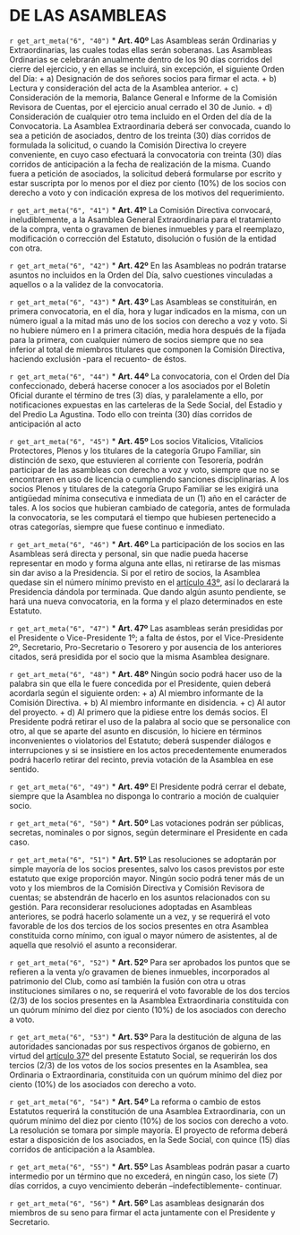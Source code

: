 # DE LAS ASAMBLEAS {#cap6}

`r get_art_meta("6", "40")`
* **Art. 40º**
Las Asambleas serán Ordinarias y Extraordinarias, las cuales todas ellas serán soberanas. Las Asambleas Ordinarias se celebrarán anualmente dentro de los 90 días corridos del cierre del ejercicio, y en ellas se incluirá, sin excepción, el siguiente Orden del Día:
    + a) Designación de dos señores socios para firmar el acta.
    + b) Lectura y consideración del acta de la Asamblea anterior.
    + c) Consideración de la memoria, Balance General e Informe de la Comisión Revisora de Cuentas, por el ejercicio anual cerrado el 30 de Junio.
    + d) Consideración de cualquier otro tema incluido en el Orden del día de la Convocatoria. La Asamblea Extraordinaria deberá ser convocada, cuando lo sea a petición de asociados, dentro de los treinta (30) días corridos de formulada la solicitud, o cuando la Comisión Directiva lo creyere conveniente, en cuyo caso efectuará la convocatoria con treinta (30) días corridos de anticipación a la fecha de realización de la misma. Cuando fuera a petición de asociados, la solicitud deberá formularse por escrito y estar suscripta por lo menos por el diez por ciento (10%) de los socios con derecho a voto y con indicación expresa de los motivos del requerimiento.

`r get_art_meta("6", "41")`
* **Art. 41º**
La Comisión Directiva convocará, ineludiblemente, a la Asamblea General Extraordinaria para el tratamiento de la compra, venta o gravamen de bienes inmuebles y para el reemplazo, modificación o corrección del Estatuto, disolución o fusión de la entidad con otra.

`r get_art_meta("6", "42")`
* **Art. 42º**
En las Asambleas no podrán tratarse asuntos no incluidos en la Orden del Día, salvo cuestiones vinculadas a aquellos o a la validez de la convocatoria.

`r get_art_meta("6", "43")`
* **Art. 43º**
Las Asambleas se constituirán, en primera convocatoria, en el día, hora y lugar indicados en la misma, con un número igual a la mitad más uno de los socios con derecho a voz y voto. Si no hubiere número en l a primera citación, media hora después de la fijada para la primera, con cualquier número de socios siempre que no sea inferior al total de miembros titulares que componen la Comisión Directiva, haciendo exclusión -para el recuento- de éstos.

`r get_art_meta("6", "44")`
* **Art. 44º**
La convocatoria, con el Orden del Día confeccionado, deberá hacerse conocer a los asociados por el Boletín Oficial durante el término de tres (3) días, y paralelamente a ello, por notificaciones expuestas en las carteleras de la Sede Social, del Estadio y del Predio La Agustina. Todo ello con treinta (30) días corridos de anticipación al acto

`r get_art_meta("6", "45")`
* **Art. 45º**
Los socios Vitalicios, Vitalicios Protectores, Plenos y los titulares de la categoría Grupo Familiar, sin distinción de sexo, que estuvieren al corriente con Tesorería, podrán participar de las asambleas con derecho a voz y voto, siempre que no se encontraren en uso de licencia o cumpliendo sanciones disciplinarias. A los socios Plenos y titulares de la categoría Grupo Familiar se les exigirá una antigüedad mínima consecutiva e inmediata de un (1) año en el carácter de tales. A los socios que hubieran cambiado de categoría, antes de formulada la convocatoria, se les computará el tiempo que hubiesen pertenecido a otras categorías, siempre que fuese continuo e inmediato.

`r get_art_meta("6", "46")`
* **Art. 46º**
La participación de los socios en las Asambleas será directa y personal, sin que nadie pueda hacerse representar en modo y forma alguna ante ellas, ni retirarse de las mismas sin dar aviso a la Presidencia. Si por el retiro de socios, la Asamblea quedase sin el número mínimo previsto en el [artículo 43º](#art43), así lo declarará la Presidencia dándola por terminada. Que dando algún asunto pendiente, se hará una nueva convocatoria, en la forma y el plazo determinados en este Estatuto.

`r get_art_meta("6", "47")`
* **Art. 47º**
Las asambleas serán presididas por el Presidente o Vice-Presidente 1º; a falta de éstos, por el Vice-Presidente 2º, Secretario, Pro-Secretario o Tesorero y por ausencia de los anteriores citados, será presidida por el socio que la misma Asamblea designare.

`r get_art_meta("6", "48")`
* **Art. 48º**
Ningún socio podrá hacer uso de la palabra sin que ella le fuere concedida por el Presidente, quien deberá acordarla según el siguiente orden:
    + a) Al miembro informante de la Comisión Directiva.
    + b) Al miembro informante en disidencia.
    + c) Al autor del proyecto.
    + d) Al primero que la pidiese entre los demás socios. El Presidente podrá retirar el uso de la palabra al socio que se personalice con otro, al que se aparte del asunto en discusión, lo hiciere en términos inconvenientes o violatorios del Estatuto; deberá suspender diálogos e interrupciones y si se insistiere en los actos precedentemente enumerados podrá hacerlo retirar del recinto, previa votación de la Asamblea en ese sentido.

`r get_art_meta("6", "49")`
* **Art. 49º**
El Presidente podrá cerrar el debate, siempre que la Asamblea no disponga lo contrario a moción de cualquier socio.

`r get_art_meta("6", "50")`
* **Art. 50º**
Las votaciones podrán ser públicas, secretas, nominales o por signos, según determinare el Presidente en cada caso.

`r get_art_meta("6", "51")`
* **Art. 51º**
Las resoluciones se adoptarán por simple mayoría de los socios presentes, salvo los casos previstos por este estatuto que exige proporción mayor. Ningún socio podrá tener más de un voto y los miembros de la Comisión Directiva y Comisión Revisora de cuentas; se abstendrán de hacerlo en los asuntos relacionados con su gestión. Para reconsiderar resoluciones adoptadas en Asambleas anteriores, se podrá hacerlo solamente un a vez, y se requerirá el voto favorable de los dos tercios de los socios presentes en otra Asamblea constituida corno mínimo, con igual o mayor número de asistentes, al de aquella que resolvió el asunto a reconsiderar.

`r get_art_meta("6", "52")`
* **Art. 52º**
Para ser aprobados los puntos que se refieren a la venta y/o gravamen de bienes inmuebles, incorporados al patrimonio del Club, como así también la fusión con otra u otras instituciones similares o no, se requerirá el voto favorable de los dos tercios (2/3) de los socios presentes en la Asamblea Extraordinaria constituida con un quórum mínimo del diez por ciento (10%) de los asociados con derecho a voto.

`r get_art_meta("6", "53")`
* **Art. 53º**
Para la destitución de alguna de las autoridades sancionadas por sus respectivos órganos de gobierno, en virtud del [artículo 37º](#art37) del presente Estatuto Social, se requerirán los dos tercios (2/3) de los votos de los socios presentes en la Asamblea, sea Ordinaria o Extraordinaria, constituida con un quórum mínimo del diez por ciento (10%) de los asociados con derecho a voto.

`r get_art_meta("6", "54")`
* **Art. 54º**
La reforma o cambio de estos Estatutos requerirá la constitución de una Asamblea Extraordinaria, con un quórum mínimo del diez por ciento (10%) de los socios con derecho a voto. La resolución se tomara por simple mayoría. El proyecto de reforma deberá estar a disposición de los asociados, en la Sede Social, con quince (15) días corridos de anticipación a la Asamblea.

`r get_art_meta("6", "55")`
* **Art. 55º**
Las Asambleas podrán pasar a cuarto intermedio por un término que no excederá, en ningún caso, los siete (7) días corridos, a cuyo vencimiento deberán –indefectiblemente- continuar.

`r get_art_meta("6", "56")`
* **Art. 56º**
Las asambleas designarán dos miembros de su seno para firmar el acta juntamente con el Presidente y Secretario.
